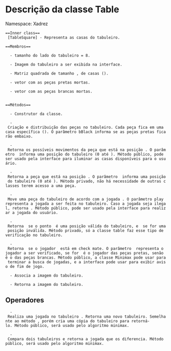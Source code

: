 =Descrição da classe Table=

Namespace: Xadrez

 ==Inner class==
  [TableSquare] - Representa as casas do tabuleiro.

 ==Membros==

  {{{TABLE_SIZE}}} - tamanho do lado do tabuleiro = 8.

  {{{m_selfImage}}} - Imagem do tabuleiro a ser exibida na interface.

  {{{m_table}}} - Matriz quadrada de tamanho {{{TABLE_SIZE}}}, de casas ({{{TableSquare}}}).

  {{{m_vecDeadBlackPieces}}} - vetor com as peças pretas mortas.

  {{{m_vecDeadWhitePieces}}} - vetor com as peças brancas mortas.
  


 ==Métodos==

  {{{Table()}}} - Construtor da classe.

  {{{initTable(bool bBlack)}}} - Criação e distribuição das peças no tabuleiro. Cada peça fica em uma casa específica ({{{TableSquare}}}). O parâmetro bBlack informa se as peças pretas ficarão embaixo.

  {{{getPossibleMovement(Point pt)}}} - Retorna os possíveis movimentos da peça que está na posição {{{pt}}}. O parâmetro {{{pt}}} informa uma posição do tabuleiro (0 até {{{TABLE_SIZE-1}}}). Método público, pode ser usado pela interface para iluminar as casas disponíveis para o usuário.

  {{{getPiece(Point pt)}}} - Retorna a peça que está na posição {{{pt}}}. O parâmetro {{{pt}}} informa uma posição do tabuleiro (0 até {{{TABLE_SIZE-1}}}). Método privado, não há necessidade de outras classes terem acesso a uma peça.

  {{{move(Play play)}}} - Move uma peça do tabuleiro de acordo com a jogada {{{play}}}. O parâmetro play representa a jogada a ser feita no tabuleiro. Caso a jogada seja ilegal, retorna {{{false}}}. Método público, pode ser usado pela interface para realizar a jogada do usuário.

  {{{isPtInTable(Point pt)}}} - Retorna {{{true}}} se o ponto {{{pt}}} é uma posição válida do tabuleiro, e {{{false}}} se for uma posição inválida. Método privado, só a classe table faz esse tipo de verificação no tabuleiro.

  {{{isInCheckMate(bool bBlack)}}} - Retorna {{{true}}} se o jogador {{{bBlack}}} está em check mate. O parâmetro {{{bBlack}}} representa o jogador a ser verificado, se for {{{true}}} é o jogador das peças pretas, senão é o das peças brancas. Método público, a classe Minimax pode usar para terminar a busca de jogadas, e a interface pode usar para exibir aviso de fim de jogo.

  
  {{{setSelfImage()}}} - Associa a imagem do tabuleiro.

  {{{getSelfImage()}}} - Retorna a imagem do tabuleiro.



==Operadores==

  {{{static Play operator +(Table table, Play play)}}} - Realiza uma jogada no tabuleiro {{{table}}}. Retorna uma novo tabuleiro. Semelhante ao método {{{move}}}, porém cria uma cópia do tabuleiro para retorná-lo. Método público, será usado pelo algoritmo minimax.

  {{{static Play operator -(Table newTable, Table oldTable)}}} - Compara dois tabuleiros e retorna a jogada que os diferencia. Método público, será usado pelo algoritmo minimax.